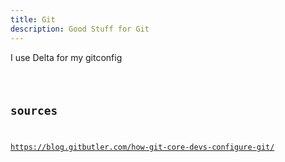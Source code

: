 ```yaml
---
title: Git
description: Good Stuff for Git
---
```



I use Delta for my gitconfig

<Code code={gitConfig} lang="shell" title=".gitconfig" frame="code" />

## sources

https://blog.gitbutler.com/how-git-core-devs-configure-git/

